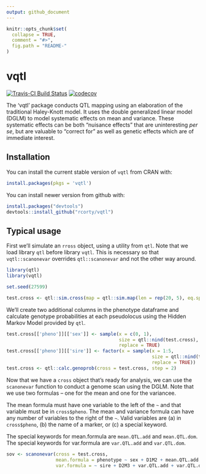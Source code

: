 ```yaml
---
output: github_document
---
```


<!-- README.md is generated from README.Rmd. Please edit that file -->

```r
knitr::opts_chunk$set(
  collapse = TRUE,
  comment = "#>",
  fig.path = "README-"
)
```

# vqtl

[![Travis-CI Build Status](https://travis-ci.org/rcorty/vqtl.svg?branch=master)](https://travis-ci.org/rcorty/vqtl)
[![codecov](https://codecov.io/gh/rcorty/vqtl/branch/master/graph/badge.svg)](https://codecov.io/gh/rcorty/vqtl)


The 'vqtl' package conducts QTL mapping using an elaboration of the traditional Haley-Knott model.
It uses the double generalized linear model (DGLM) to model systematic effects on mean and variance.
These systematic effects can be both "nuisance effects" that are uninteresting *per se*, but are valuable to "correct for" as well as genetic effects which are of immediate interest.

## Installation

You can install the current stable version of `vqtl` from CRAN with:

```r
install.packages(pkgs = 'vqtl')
```

You can install newer version from github with:

```r
install.packages("devtools")
devtools::install_github("rcorty/vqtl")
```


## Typical usage

First we'll simulate an `rross` object, using a utility from `qtl`.  Note that we load library `qtl` before library `vqtl`.  This is necessary so that `vqtl::scanonevar` overrides `qtl::scanonevar` and not the other way around.

```r
library(qtl)
library(vqtl)

set.seed(27599)

test.cross <- qtl::sim.cross(map = qtl::sim.map(len = rep(20, 5), eq.spacing = FALSE))
```

We'll create two additional columns in the phenotype dataframe and calculate genotype probabilities at each pseudolocus using the Hidden Markov Model provided by `qtl`.
```r
test.cross[['pheno']][['sex']] <- sample(x = c(0, 1),
                                         size = qtl::nind(test.cross),
                                         replace = TRUE)
test.cross[['pheno']][['sire']] <- factor(x = sample(x = 1:5,
                                                     size = qtl::nind(test.cross),
                                                     replace = TRUE))
test.cross <- qtl::calc.genoprob(cross = test.cross, step = 2)
```

Now that we have a `cross` object that's ready for analysis, we can use the `scanonevar` function to conduct a genome scan using the DGLM.
Note that we use two formulas -- one for the mean and one for the variancee.

The mean formula must have one variable to the left of the `~` and that variable must be in `cross$pheno`.
The mean and variance formula can have any number of variables to the right of the `~`.
Valid variables are (a) in `cross$pheno`, (b) the name of a marker, or (c) a special keyword.

The special keywords for mean.formula are `mean.QTL.add` and `mean.QTL.dom`.
The special keywords for var.formula are `var.QTL.add` and `var.QTL.dom`.

```r
sov <- scanonevar(cross = test.cross,
                  mean.formula = phenotype ~ sex + D1M2 + mean.QTL.add + mean.QTL.dom,
                  var.formula = ~ sire + D2M3 + var.QTL.add + var.QTL.dom)

```
